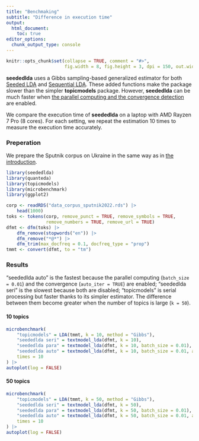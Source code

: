 ```yaml
---
title: "Benchmaking"
subtitle: "Difference in execution time"
output: 
  html_document:
    toc: true
editor_options: 
  chunk_output_type: console
---
```


```r
knitr::opts_chunk$set(collapse = TRUE, comment = "#>", 
                      fig.width = 8, fig.height = 3, dpi = 150, out.width = 760)
```

**seededlda** uses a Gibbs sampling-based generalized estimator for both [Seeded LDA](seeded.html) and [Sequential LDA](sequential.html). These added functions make the package slower than the simpler **topicmodels** package. However, **seededlda** can be much faster when [the parallel computing and the convergence detection](distributed.html) are enabled. 

We compare the execution time of **seededlda** on a laptop with AMD Rayzen 7 Pro (8 cores). For each setting, we repeat the estimation 10 times to measure the execution time accurately. 

### Preperation

We prepare the Sputnik corpus on Ukraine in the same way as in [the introduction](basic.html).

```r
library(seededlda)
library(quanteda)
library(topicmodels)
library(microbenchmark)
library(ggplot2)

corp <- readRDS("data_corpus_sputnik2022.rds") |>
	head(1000)
toks <- tokens(corp, remove_punct = TRUE, remove_symbols = TRUE, 
               remove_numbers = TRUE, remove_url = TRUE)
dfmt <- dfm(toks) |> 
    dfm_remove(stopwords("en")) |>
    dfm_remove("*@*") |>
    dfm_trim(max_docfreq = 0.1, docfreq_type = "prop")
tmmt <- convert(dfmt, to = "tm")
```

### Results {.tabset}

"seededlda auto" is the fastest because the parallel computing (`batch_size = 0.01`) and the convergence (`auto_iter = TRUE`) are enabled; "seededlda seri" is the slowest because both are disabled; "topicmodels" is serial processing but faster thanks to its simpler estimator. The difference between them become greater when the number of topics is large (`k = 50`).

#### 10 topics

```r
microbenchmark(
	"topicmodels" = LDA(tmmt, k = 10, method = "Gibbs"),
	"seededlda seri" = textmodel_lda(dfmt, k = 10),
	"seededlda para" = textmodel_lda(dfmt, k = 10, batch_size = 0.01),
	"seededlda auto" = textmodel_lda(dfmt, k = 10, batch_size = 0.01, auto_iter = TRUE),
	times = 10
) |>
autoplot(log = FALSE)
```

#### 50 topics

```r
microbenchmark(
	"topicmodels" = LDA(tmmt, k = 50, method = "Gibbs"),
	"seededlda seri" = textmodel_lda(dfmt, k = 50),
	"seededlda para" = textmodel_lda(dfmt, k = 50, batch_size = 0.01),
	"seededlda auto" = textmodel_lda(dfmt, k = 50, batch_size = 0.01, auto_iter = TRUE),
	times = 10
) |>
autoplot(log = FALSE)
```
